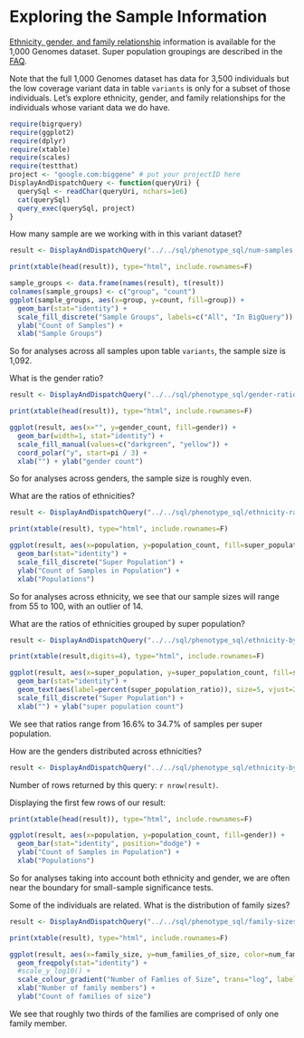 <!-- R Markdown Documentation, DO NOT EDIT THE PLAIN MARKDOWN VERSION OF THIS FILE -->

<!-- Copyright 2014 Google Inc. All rights reserved. -->

<!-- Licensed under the Apache License, Version 2.0 (the "License"); -->
<!-- you may not use this file except in compliance with the License. -->
<!-- You may obtain a copy of the License at -->

<!--     http://www.apache.org/licenses/LICENSE-2.0 -->

<!-- Unless required by applicable law or agreed to in writing, software -->
<!-- distributed under the License is distributed on an "AS IS" BASIS, -->
<!-- WITHOUT WARRANTIES OR CONDITIONS OF ANY KIND, either express or implied. -->
<!-- See the License for the specific language governing permissions and -->
<!-- limitations under the License. -->

Exploring the Sample Information
========================================================

[Ethnicity, gender, and family relationship](http://www.1000genomes.org/faq/can-i-get-phenotype-gender-and-family-relationship-information-samples) information is available for the 1,000 Genomes dataset.  Super population groupings are described in the [FAQ](http://www.1000genomes.org/category/frequently-asked-questions/population).

Note that the full 1,000 Genomes dataset has data for 3,500 individuals but the low coverage variant data in table `variants` is only for a subset of those individuals.  Let’s explore ethnicity, gender, and family relationships for the individuals whose variant data we do have.

```r
require(bigrquery)
require(ggplot2)
require(dplyr)
require(xtable)
require(scales)
require(testthat)
project <- "google.com:biggene" # put your projectID here
DisplayAndDispatchQuery <- function(queryUri) {
  querySql <- readChar(queryUri, nchars=1e6)
  cat(querySql)
  query_exec(querySql, project)
}
```

How many sample are we working with in this variant dataset?
```r
result <- DisplayAndDispatchQuery("../../sql/phenotype_sql/num-samples.sql")
```

```r
print(xtable(head(result)), type="html", include.rownames=F)
```

```r
sample_groups <- data.frame(names(result), t(result))
colnames(sample_groups) <- c("group", "count")
ggplot(sample_groups, aes(x=group, y=count, fill=group)) +
  geom_bar(stat="identity") +
  scale_fill_discrete("Sample Groups", labels=c("All", "In BigQuery")) +
  ylab("Count of Samples") +
  xlab("Sample Groups")
```
So for analyses across all samples upon table `variants`, the sample size is 1,092.

What is the gender ratio?
```r
result <- DisplayAndDispatchQuery("../../sql/phenotype_sql/gender-ratio.sql")
```

```r
print(xtable(head(result)), type="html", include.rownames=F)
```

```r
ggplot(result, aes(x="", y=gender_count, fill=gender)) +
  geom_bar(width=1, stat="identity") +
  scale_fill_manual(values=c("darkgreen", "yellow")) +
  coord_polar("y", start=pi / 3) +
  xlab("") + ylab("gender count")
```
So for analyses across genders, the sample size is roughly even.

What are the ratios of ethnicities?
```r
result <- DisplayAndDispatchQuery("../../sql/phenotype_sql/ethnicity-ratio.sql")
```

```r
print(xtable(result), type="html", include.rownames=F)
```

```r
ggplot(result, aes(x=population, y=population_count, fill=super_population)) +
  geom_bar(stat="identity") +
  scale_fill_discrete("Super Population") +
  ylab("Count of Samples in Population") +
  xlab("Populations")
```
So for analyses across ethnicity, we see that our sample sizes will range from 55 to 100, with an outlier of 14.

What are the ratios of ethnicities grouped by super population?
```r
result <- DisplayAndDispatchQuery("../../sql/phenotype_sql/ethnicity-by-superpop-ratio.sql")
```

```r
print(xtable(result,digits=4), type="html", include.rownames=F)
```

```r
ggplot(result, aes(x=super_population, y=super_population_count, fill=super_population)) +
  geom_bar(stat="identity") +
  geom_text(aes(label=percent(super_population_ratio)), size=5, vjust=2) +
  scale_fill_discrete("Super Population") +
  xlab("") + ylab("super population count")
```
We see that ratios range from 16.6% to 34.7% of samples per super population.

How are the genders distributed across ethnicities?
```r
result <- DisplayAndDispatchQuery("../../sql/phenotype_sql/ethnicity-by-gender-ratio.sql")
```
Number of rows returned by this query: `r nrow(result)`.

Displaying the first few rows of our result:
```r
print(xtable(head(result)), type="html", include.rownames=F)
```

```r
ggplot(result, aes(x=population, y=population_count, fill=gender)) +
  geom_bar(stat="identity", position="dodge") +
  ylab("Count of Samples in Population") +
  xlab("Populations")
```
So for analyses taking into account both ethnicity and gender, we are often near the boundary for small-sample significance tests.

Some of the individuals are related.  What is the distribution of family sizes?
```r
result <- DisplayAndDispatchQuery("../../sql/phenotype_sql/family-sizes.sql")
```
```r
print(xtable(result), type="html", include.rownames=F)
```

```r
ggplot(result, aes(x=family_size, y=num_families_of_size, color=num_families_of_size)) +
  geom_freqpoly(stat="identity") +
  #scale_y_log10() +
  scale_colour_gradient("Number of Famlies of Size", trans="log", labels=function(x)round(x)) +
  xlab("Number of family members") +
  ylab("Count of families of size")
```
We see that roughly two thirds of the families are comprised of only one family member.

